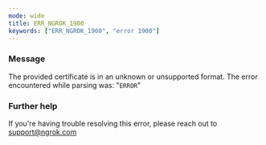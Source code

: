```yaml
---
mode: wide
title: ERR_NGROK_1900
keywords: ["ERR_NGROK_1900", "error 1900"]
---
```


### Message

The provided certificate is in an unknown or unsupported format. The error encountered while parsing was: "`ERROR`"

### Further help

If you're having trouble resolving this error, please reach out to [support@ngrok.com](mailto:support@ngrok.com?subject=Help%20with%20ERR_NGROK_1900)
